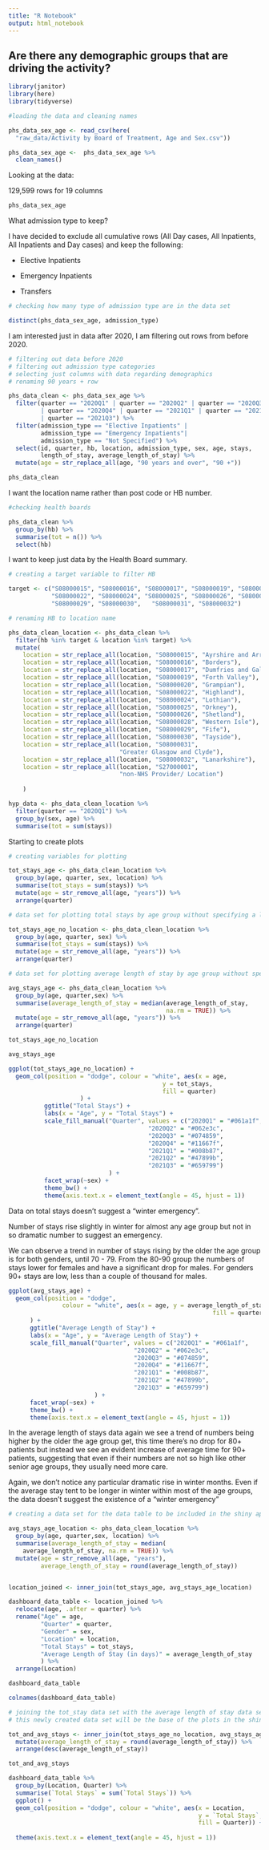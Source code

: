```yaml
---
title: "R Notebook"
output: html_notebook
---
```

## Are there any demographic groups that are driving the activity?

```r
library(janitor)
library(here)
library(tidyverse)
```

```r
#loading the data and cleaning names

phs_data_sex_age <- read_csv(here(
  "raw_data/Activity by Board of Treatment, Age and Sex.csv"))

phs_data_sex_age <-  phs_data_sex_age %>% 
  clean_names()

```
Looking at the data:

129,599 rows for 19 columns

```r
phs_data_sex_age
```

What admission type to keep?

I have decided to exclude all cumulative rows (All Day cases, All Inpatients, All Inpatients and Day cases) and keep the following:

- Elective Inpatients				

- Emergency Inpatients				

- Transfers

```r
# checking how many type of admission type are in the data set

distinct(phs_data_sex_age, admission_type)
```
I am interested just in data after 2020, I am filtering out rows from before 2020.

```r
# filtering out data before 2020
# filtering out admission type categories 
# selecting just columns with data regarding demographics
# renaming 90 years + row

phs_data_clean <- phs_data_sex_age %>% 
  filter(quarter == "2020Q1" | quarter == "2020Q2" | quarter == "2020Q3" 
         | quarter == "2020Q4" | quarter == "2021Q1" | quarter == "2021Q2"
         | quarter == "2021Q3") %>% 
  filter(admission_type == "Elective Inpatients" |
         admission_type == "Emergency Inpatients"|
         admission_type == "Not Specified") %>% 
  select(id, quarter, hb, location, admission_type, sex, age, stays, 
         length_of_stay, average_length_of_stay) %>% 
  mutate(age = str_replace_all(age, "90 years and over", "90 +")) 

phs_data_clean

```
I want the location name rather than post code or HB number.

```r
#checking health boards

phs_data_clean %>% 
  group_by(hb) %>% 
  summarise(tot = n()) %>% 
  select(hb)
```
I want to keep just data by the Health Board summary.

```r
# creating a target variable to filter HB

target <- c("S08000015", "S08000016", "S08000017", "S08000019", "S08000020",
            "S08000022", "S08000024", "S08000025", "S08000026", "S08000028",
            "S08000029", "S08000030",	"S08000031", "S08000032")
```


```r
# renaming HB to location name

phs_data_clean_location <- phs_data_clean %>% 
  filter(hb %in% target & location %in% target) %>% 
  mutate(
    location = str_replace_all(location, "S08000015", "Ayrshire and Arran"),
    location = str_replace_all(location, "S08000016", "Borders"),
    location = str_replace_all(location, "S08000017", "Dumfries and Galloway"),
    location = str_replace_all(location, "S08000019", "Forth Valley"),
    location = str_replace_all(location, "S08000020", "Grampian"),
    location = str_replace_all(location, "S08000022", "Highland"),
    location = str_replace_all(location, "S08000024", "Lothian"),
    location = str_replace_all(location, "S08000025", "Orkney"),
    location = str_replace_all(location, "S08000026", "Shetland"),
    location = str_replace_all(location, "S08000028", "Western Isle"),
    location = str_replace_all(location, "S08000029", "Fife"),
    location = str_replace_all(location, "S08000030", "Tayside"),
    location = str_replace_all(location, "S08000031", 
                               "Greater Glasgow and Clyde"),
    location = str_replace_all(location, "S08000032", "Lanarkshire"),
    location = str_replace_all(location, "S27000001", 
                               "non-NHS Provider/ Location")
      
    )
```

```r
hyp_data <- phs_data_clean_location %>% 
  filter(quarter == "2020Q1") %>% 
  group_by(sex, age) %>%
  summarise(tot = sum(stays))
```


Starting to create plots

```r
# creating variables for plotting

tot_stays_age <- phs_data_clean_location %>%
  group_by(age, quarter, sex, location) %>% 
  summarise(tot_stays = sum(stays)) %>% 
  mutate(age = str_remove_all(age, "years")) %>% 
  arrange(quarter)

# data set for plotting total stays by age group without specifying a location

tot_stays_age_no_location <- phs_data_clean_location %>%
  group_by(age, quarter, sex) %>% 
  summarise(tot_stays = sum(stays)) %>% 
  mutate(age = str_remove_all(age, "years")) %>% 
  arrange(quarter)

# data set for plotting average length of stay by age group without specifying a location

avg_stays_age <- phs_data_clean_location %>% 
  group_by(age, quarter,sex) %>% 
  summarise(average_length_of_stay = median(average_length_of_stay, 
                                            na.rm = TRUE)) %>% 
  mutate(age = str_remove_all(age, "years")) %>% 
  arrange(quarter)

tot_stays_age_no_location

avg_stays_age

```

```r

ggplot(tot_stays_age_no_location) +
  geom_col(position = "dodge", colour = "white", aes(x = age, 
                                           y = tot_stays, 
                                           fill = quarter)
                    ) +
          ggtitle("Total Stays") +
          labs(x = "Age", y = "Total Stays") +
          scale_fill_manual("Quarter", values = c("2020Q1" = "#061a1f",
                                       "2020Q2" = "#062e3c",
                                       "2020Q3" = "#074859",
                                       "2020Q4" = "#11667f",
                                       "2021Q1" = "#008b87",
                                       "2021Q2" = "#47899b",
                                       "2021Q3" = "#659799")
                            ) +
          facet_wrap(~sex) +
          theme_bw() +
          theme(axis.text.x = element_text(angle = 45, hjust = 1))

```
Data on total stays doesn't suggest a "winter emergency".

Number of stays rise slightly in winter for almost any age group but not in so dramatic number to suggest an emergency. 

We can observe a trend in number of stays rising by the older the age group is for both genders, until 70 - 79. From the 80-90 group the numbers of stays lower for females and have a significant drop for males. For genders 90+ stays are low, less than a couple of thousand for males.

```r
ggplot(avg_stays_age) +
  geom_col(position = "dodge",  
               colour = "white", aes(x = age, y = average_length_of_stay, 
                                                         fill = quarter)
      ) +
      ggtitle("Average Length of Stay") +
      labs(x = "Age", y = "Average Length of Stay") +
      scale_fill_manual("Quarter", values = c("2020Q1" = "#061a1f",
                                   "2020Q2" = "#062e3c",
                                   "2020Q3" = "#074859",
                                   "2020Q4" = "#11667f",
                                   "2021Q1" = "#008b87",
                                   "2021Q2" = "#47899b",
                                   "2021Q3" = "#659799")
                        ) +
      facet_wrap(~sex) +
      theme_bw() +
      theme(axis.text.x = element_text(angle = 45, hjust = 1))

```
In the average length of stays data again we see a trend of numbers being higher by the older the age group get, this time there's no drop for 80+ patients but instead we see an evident increase of average time for 90+ patients, suggesting that even if their numbers are not so high like other senior age groups, they usually need more care.

Again, we don't notice any particular dramatic rise in winter months. Even if the average stay tent to be longer in winter within most of the age groups, the data doesn't suggest the existence of a "winter emergency" 



```r
# creating a data set for the data table to be included in the shiny app

avg_stays_age_location <- phs_data_clean_location %>% 
  group_by(age, quarter,sex, location) %>% 
  summarise(average_length_of_stay = median(
    average_length_of_stay, na.rm = TRUE)) %>% 
  mutate(age = str_remove_all(age, "years"),
         average_length_of_stay = round(average_length_of_stay)) 


location_joined <- inner_join(tot_stays_age, avg_stays_age_location)

dashboard_data_table <- location_joined %>%
  relocate(age, .after = quarter) %>% 
  rename("Age" = age,
         "Quarter" = quarter,
         "Gender" = sex,
         "Location" = location,
         "Total Stays" = tot_stays,
         "Average Length of Stay (in days)" = average_length_of_stay
         ) %>% 
  arrange(Location)

dashboard_data_table

colnames(dashboard_data_table)

```



```r

# joining the tot_stay data set with the average length of stay data set
# this newly created data set will be the base of the plots in the shiny app

tot_and_avg_stays <- inner_join(tot_stays_age_no_location, avg_stays_age) %>% 
  mutate(average_length_of_stay = round(average_length_of_stay)) %>% 
  arrange(desc(average_length_of_stay))

tot_and_avg_stays
```


```r
dashboard_data_table %>% 
  group_by(Location, Quarter) %>% 
  summarise(`Total Stays` = sum(`Total Stays`)) %>% 
  ggplot() +
  geom_col(position = "dodge", colour = "white", aes(x = Location, 
                                                     y = `Total Stays`, 
                                                     fill = Quarter)) +
  
  theme(axis.text.x = element_text(angle = 45, hjust = 1))
```



